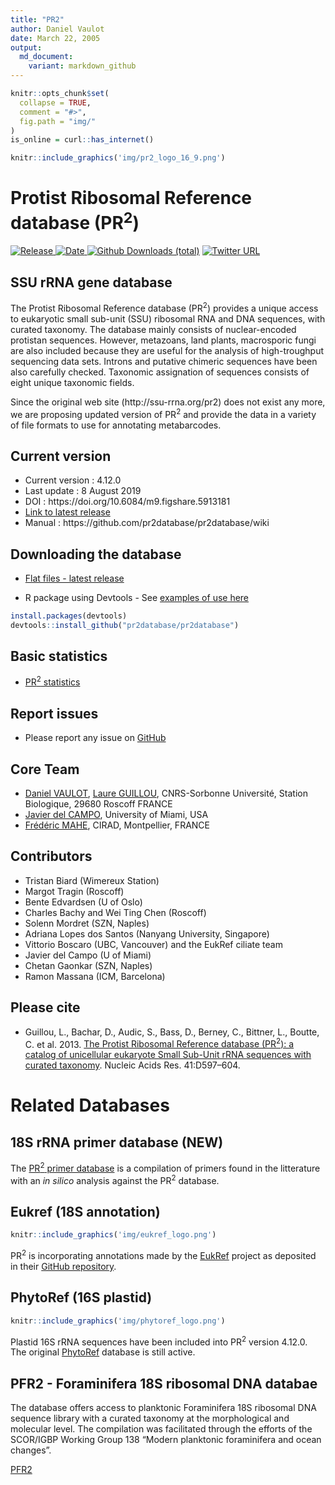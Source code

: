```yaml
---
title: "PR2"
author: Daniel Vaulot
date: March 22, 2005
output:
  md_document:
    variant: markdown_github
---
```


```r
knitr::opts_chunk$set(
  collapse = TRUE,
  comment = "#>",
  fig.path = "img/"
)
is_online = curl::has_internet()
```


```r
knitr::include_graphics('img/pr2_logo_16_9.png')
```

# Protist Ribosomal Reference database (PR<sup>2</sup>)

[![Release](https://img.shields.io/badge/release-4.12.0-blue.svg) ![Date](https://img.shields.io/badge/date-08%20August%202019-lightgrey.svg) ![Github Downloads
(total)](https://img.shields.io/github/downloads/pr2database/pr2database/total.svg)](https://github.com/vaulot/pr2_database/releases) 
[![Twitter URL](https://img.shields.io/twitter/url/http/shields.io.svg?style=social)
](https://twitter.com/intent/tweet?text=PR2%20database&url=https://github.com/vaulot/pr2_database&hashtags=PR2database)


## SSU rRNA gene database

The Protist Ribosomal Reference database (PR<sup>2</sup>) provides a unique access to eukaryotic small sub-unit (SSU) ribosomal RNA and DNA sequences, with curated taxonomy. The database mainly consists of nuclear-encoded protistan sequences. However, metazoans, land plants, macrosporic fungi are also included because they are useful for the analysis of high-troughput sequencing data sets. Introns and putative chimeric sequences have been also carefully checked. Taxonomic assignation of sequences consists of eight unique taxonomic fields.

Since the original web site (http://ssu-rrna.org/pr2) does not exist any more, we are proposing updated version of PR<sup>2</sup>  and provide the data in a variety of file formats to use for annotating metabarcodes.


## Current version
* Current version : 4.12.0
* Last update : 8 August 2019
* DOI : https://doi.org/10.6084/m9.figshare.5913181
* [Link to latest release](https://github.com/pr2database/pr2database/releases)
* Manual : https://github.com/pr2database/pr2database/wiki

Downloading the database
------------------------

-   [Flat files - latest release](https://github.com/pr2database/pr2database/releases)

-   R package using Devtools - See [examples of use here](https://github.com/pr2database/pr2database/blob/master/PR2_R_database.md) 

``` r
install.packages(devtools)
devtools::install_github("pr2database/pr2database")
```



## Basic statistics
* [PR<sup>2</sup> statistics](https://vaulot.github.io/pr2/PR2_analysis.html)

## Report issues
* Please report any issue on [GitHub](https://github.com/vaulot/pr2_database/issues)

## Core Team
* [Daniel VAULOT](mailto:vaulot@gmail.com), [Laure GUILLOU](mailto:lguillou@sb-roscoff.fr), CNRS-Sorbonne Université, Station Biologique, 29680 Roscoff FRANCE
* [Javier del CAMPO](mailto:jdelcampo@rsmas.miami.edu), University of Miami, USA
* [Frédéric MAHE](mailto:frederic.mahe@cirad.fr), CIRAD, Montpellier, FRANCE


## Contributors
- Tristan Biard (Wimereux Station)
- Margot Tragin (Roscoff)
- Bente Edvardsen (U of Oslo)
- Charles Bachy and Wei Ting Chen (Roscoff)
- Solenn Mordret (SZN, Naples)
- Adriana Lopes dos Santos (Nanyang University, Singapore)
- Vittorio Boscaro (UBC, Vancouver) and the EukRef ciliate team
- Javier del Campo (U of Miami)
- Chetan Gaonkar (SZN, Naples)
- Ramon Massana (ICM, Barcelona)

## Please cite
* Guillou, L., Bachar, D., Audic, S., Bass, D., Berney, C., Bittner, L., Boutte, C. et al. 2013. [The Protist Ribosomal Reference database (PR<sup>2</sup>): a catalog of unicellular eukaryote Small Sub-Unit rRNA sequences with curated taxonomy](http://nar.oxfordjournals.org/lookup/doi/10.1093/nar/gks1160). Nucleic Acids Res. 41:D597–604.

# Related Databases

## 18S rRNA primer database (NEW)

The [PR<sup>2</sup> primer database](https://github.com/pr2database/pr2-primers) is a compilation of primers found in the litterature with an _in silico_ analysis against the PR<sup>2</sup> database.

## Eukref (18S annotation)

```r
knitr::include_graphics('img/eukref_logo.png')
```  

PR<sup>2</sup> is incorporating annotations made by the [EukRef](http://eukref.org/) project as deposited in their [GitHub repository](https://github.com/eukref/curation).

## PhytoRef (16S plastid)

```r
knitr::include_graphics('img/phytoref_logo.png')
``` 

Plastid 16S rRNA sequences have been included into PR<sup>2</sup> version 4.12.0.  The original [PhytoRef](http://phytoref.sb-roscoff.fr/) database is still active.

## PFR2 - Foraminifera 18S ribosomal DNA databae

The database offers access to planktonic Foraminifera 18S ribosomal DNA sequence library with a curated taxonomy at the morphological and molecular level. The compilation was facilitated through the efforts of the SCOR/IGBP Working Group 138 “Modern planktonic foraminifera and ocean changes”.

[PFR2](http://pfr2.sb-roscoff.fr/)
